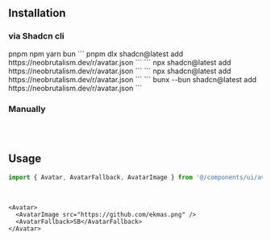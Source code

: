 ## Installation

### via Shadcn cli

<Tabs defaultValue="pnpm" className="w-full">
  <TabsList className="grid w-full grid-cols-4">
    <TabsTrigger value="pnpm">pnpm</TabsTrigger>
    <TabsTrigger value="npm">npm</TabsTrigger>
    <TabsTrigger value="yarn">yarn</TabsTrigger>
    <TabsTrigger value="bun">bun</TabsTrigger>
  </TabsList>
  <TabsContent value="pnpm">
  ```
  pnpm dlx shadcn@latest add https://neobrutalism.dev/r/avatar.json
  ```
  </TabsContent>
  <TabsContent value="npm">
  ```
  npx shadcn@latest add https://neobrutalism.dev/r/avatar.json
  ```
  </TabsContent>
  <TabsContent value="yarn">
  ```
  npx shadcn@latest add https://neobrutalism.dev/r/avatar.json
  ```
  </TabsContent>
  <TabsContent value="bun">
  ```
  bunx --bun shadcn@latest add https://neobrutalism.dev/r/avatar.json
  ```
  </TabsContent>
</Tabs>

<br />

### Manually

```tsx file=<rootDir>/src/components/ui/avatar.tsx title="components/ui/avatar.tsx"
```

<br />

## Usage

```ts
import { Avatar, AvatarFallback, AvatarImage } from '@/components/ui/avatar'
```

<br />

```tsx
<Avatar>
  <AvatarImage src="https://github.com/ekmas.png" />
  <AvatarFallback>SB</AvatarFallback>
</Avatar>
```
